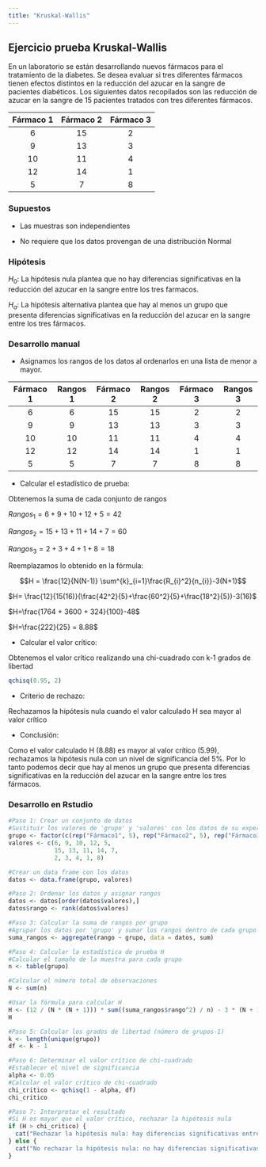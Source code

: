 ```yaml
---
title: "Kruskal-Wallis"
---
```


## Ejercicio prueba Kruskal-Wallis

En un laboratorio se están desarrollando nuevos fármacos para el tratamiento de la diabetes. Se desea evaluar si tres diferentes fármacos tienen efectos distintos en la reducción del azucar en la sangre de pacientes diabéticos. Los siguientes datos recopilados son las reducción de azucar en la sangre de 15 pacientes tratados con tres diferentes fármacos.

| Fármaco 1 | Fármaco 2 | Fármaco 3|
|:---------:|:---------:|:--------:|
| 6         | 15        | 2        |
| 9         | 13        | 3        |
| 10        | 11        | 4        |
| 12        | 14        | 1        |
| 5         | 7         | 8        |

### Supuestos

- Las muestras son independientes

- No requiere que los datos provengan de una distribución Normal

### Hipótesis

$H_0$: La hipótesis nula plantea que no hay diferencias significativas en la reducción del azucar en la sangre entre los tres farmacos.

$H_a$: La hipótesis alternativa plantea que hay al menos un grupo que presenta diferencias significativas en la reducción del azucar en la sangre entre los tres fármacos.

### Desarrollo manual

- Asignamos los rangos de los datos al ordenarlos en una lista de menor a mayor.

| Fármaco 1 | Rangos 1  | Fármaco 2| Rangos 2  | Fármaco 3 | Rangos 3 |
|:---------:|:---------:|:--------:|:---------:|:---------:|:--------:|
| 6         | 6         | 15       | 15        | 2         | 2        |
| 9         | 9         | 13       | 13        | 3         | 3        |
| 10        | 10        | 11       | 11        | 4         | 4        |
| 12        | 12        | 14       | 14        | 1         | 1        |
| 5         | 5         | 7        | 7         | 8         | 8        |

- Calcular el estadístico de prueba:

Obtenemos la suma de cada conjunto de rangos

$Rangos_1 = 6 + 9 + 10 + 12 + 5 = 42$

$Rangos_2= 15 + 13 + 11 + 14 + 7 = 60$

$Rangos_3 = 2 + 3 + 4 + 1 + 8 = 18$

Reemplazamos lo obtenido en la fórmula:

$$H = \frac{12}{N(N-1)} \sum^{k}_{i=1}\frac{R_{i}^2}{n_{i}}-3(N+1)$$

$H= \frac{12}{15(16)}(\frac{42^2}{5}+\frac{60^2}{5}+\frac{18^2}{5})-3(16)$

$H=\frac{1764 + 3600 + 324}{100}-48$

$H=\frac{222}{25} = 8.88$

- Calcular el valor crítico:

Obtenemos el valor crítico realizando una chi-cuadrado con k-1 grados de libertad

```r
qchisq(0.95, 2)
```

- Criterio de rechazo:

Rechazamos la hipótesis nula cuando el valor calculado H sea mayor al valor crítico

- Conclusión:

Como el valor calculado H (8.88) es mayor al valor crítico (5.99), rechazamos la hipótesis nula con un nivel de significancia del 5%. Por lo tanto podemos decir que hay al menos un grupo que presenta diferencias significativas en la reducción del azucar en la sangre entre los tres fármacos.

### Desarrollo en Rstudio

```r
#Paso 1: Crear un conjunto de datos
#Sustituir los valores de 'grupo' y 'valores' con los datos de su experimento
grupo <- factor(c(rep("Fármaco1", 5), rep("Fármaco2", 5), rep("Fármaco3", 5)))
valores <- c(6, 9, 10, 12, 5,
             15, 13, 11, 14, 7,
             2, 3, 4, 1, 8)

#Crear un data frame con los datos
datos <- data.frame(grupo, valores)

#Paso 2: Ordenar los datos y asignar rangos
datos <- datos[order(datos$valores),]
datos$rango <- rank(datos$valores)

#Paso 3: Calcular la suma de rangos por grupo
#Agrupar los datos por 'grupo' y sumar los rangos dentro de cada grupo
suma_rangos <- aggregate(rango ~ grupo, data = datos, sum)

#Paso 4: Calcular la estadística de prueba H
#Calcular el tamaño de la muestra para cada grupo
n <- table(grupo)

#Calcular el número total de observaciones
N <- sum(n)

#Usar la fórmula para calcular H
H <- (12 / (N * (N + 1))) * sum((suma_rangos$rango^2) / n) - 3 * (N + 1)
H

#Paso 5: Calcular los grados de libertad (número de grupos-1)
k <- length(unique(grupo))
df <- k - 1

#Paso 6: Determinar el valor crítico de chi-cuadrado
#Establecer el nivel de significancia
alpha <- 0.05
#Calcular el valor crítico de chi-cuadrado
chi_critico <- qchisq(1 - alpha, df)
chi_critico

#Paso 7: Interpretar el resultado
#Si H es mayor que el valor crítico, rechazar la hipótesis nula
if (H > chi_critico) {
  cat("Rechazar la hipótesis nula: hay diferencias significativas entre las medianas de los grupos.\n")
} else {
  cat("No rechazar la hipótesis nula: no hay diferencias significativas entre las medianas de los grupos.\n")
}
```
